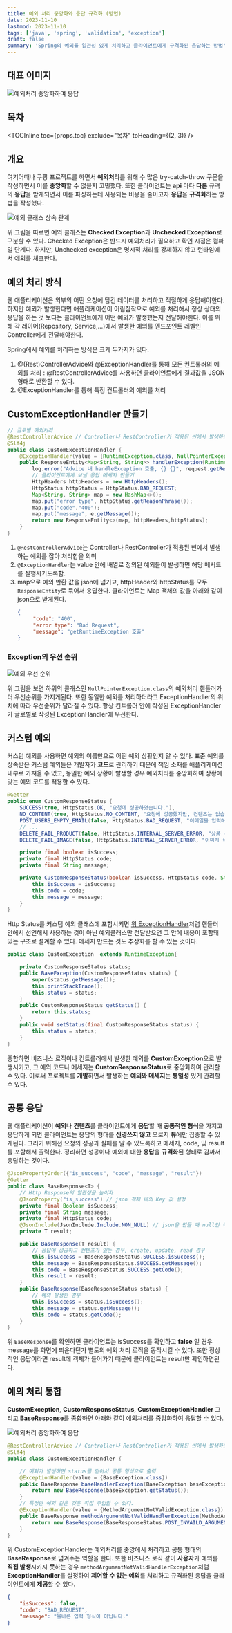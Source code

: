 ```yaml
---
title: 예외 처리 중앙화와 응답 규격화 (방법)
date: 2023-11-10
lastmod: 2023-11-10
tags: ['java', 'spring', 'validation', 'exception']
draft: false
summary: 'Spring의 예외를 일관성 있게 처리하고 클라이언트에게 규격화된 응답하는 방법'
---
```


## 대표 이미지

<img src="/static/images/java/java-exception-response.png" alt="예외처리 중앙화하여 응답" />

## 목차

<TOCInline toc={props.toc} exclude="목차" toHeading={(2, 3)} />

## 개요

여기어때나 쿠팡 프로젝트를 하면서 **예외처리**를 위해 수 많은 try-catch-throw 구문을 작성하면서 이를 **중앙화**할 수 없을지 고민했다.
또한 클라이언트는 **api** 마다 **다른** 규격의 **응답**을 받게되면서 이를 파싱하는데 사용되는 비용을 줄이고자 **응답**을 **규격화**하는 방법을 작성했다.

<img src="/static/images/java/java-exception-extends.png" alt="예외 클래스 상속 관계" />

위 그림을 따르면 예외 클래스는 **Checked Exception**과 **Unchecked Exception**로 구분할 수 있다. Checked Exception은 반드시 예외처리가 필요하고 확인 시점은 컴파일 단계다.
하지만, Unchecked exception은 명시적 처리를 강제하지 않고 런타임에서 예외를 체크한다.

## 예외 처리 방식

웹 애플리케이션은 외부의 어떤 요청에 담긴 데이터를 처리하고 적절하게 응답해야한다. 하지만 예외가 발생한다면 애플리케이션이 어림짐작으로 예외를 처리해서 정상 상태의 응답을 하는 것 보다는
클라이언트에게 어떤 예외가 발생했는지 전달해야한다. 이를 위해 각 레이어(Repository, Service,...)에서 발생한 예외를 엔드포인트 레벨인 Controller에게 전달해야한다.

Spring에서 예외를 처리하는 방식은 크게 두가지가 있다.

1. @(Rest)ControllerAdvice와 @ExceptionHandler를 통해 모든 컨트롤러의 예외를 처리 : @RestControllerAdvice를 사용하면 클라이언트에게 결과값을 JSON 형태로 반환할 수 있다.
2. @ExceptionHandler를 통해 특정 컨트롤러의 예외를 처리

## CustomExceptionHandler 만들기

```java:CustomExceptionHandler.java
// 글로벌 예외처리
@RestControllerAdvice // Controller나 RestController가 적용된 빈에서 발생하는 예외를 잡아 처리
@Slf4j
public class CustomExceptionHandler {
    @ExceptionHandler(value = {RuntimeException.class, NullPointerException.class}) //RuntimeException나 NullPointerException가 발생하는 예외가 발생하면 처리하는 메서드
    public ResponseEntity<Map<String, String>> handlerException(RuntimeException e, HttpServletRequest request){
        log.error("Advice 내 handleException 호출, {} {}", request.getRequestURL(), e.getMessage());
        // 클라이언트에게 보낼 응답 메세지 만들기
        HttpHeaders httpHeaders = new HttpHeaders();
        HttpStatus httpStatus = HttpStatus.BAD_REQUEST;
        Map<String, String> map = new HashMap<>();
        map.put("error type", httpStatus.getReasonPhrase());
        map.put("code","400");
        map.put("message", e.getMessage());
        return new ResponseEntity<>(map, httpHeaders,httpStatus);
    }
}
```

1. `@RestControllerAdvice`는 Controller나 RestController가 적용된 빈에서 발생하는 예외를 잡아 처리함을 의미
2. `@ExceptionHandler`는 value 안에 배열로 정의된 예외들이 발생하면 해당 메서드를 실행시키도록함.
3. map으로 예외 반환 값을 json에 넘기고, httpHeader와 httpStatus를 모두 `ResponseEntity`로 묶어서 응답한다.
   클라이언트는 Map 객체의 값을 아래와 같이 json으로 받게된다.
   ```json:map_response.json
   {
        "code": "400",
        "error type": "Bad Request",
        "message": "getRuntimeException 호출"
   }
   ```

### Exception의 우선 순위

<img src="/static/images/java/java-exception-higher.png" alt="예외 우선 순위" />

위 그림을 보면 하위의 클래스인 `NullPointerException.class`의 예외처리 핸들러가 더 우선순위를 가지게된다.
또한 동일한 예외를 처리하더라고 ExceptionHandler의 위치에 따라 우선순위가 달라질 수 있다. 항상 컨트롤러 안에 작성된 ExceptionHandler가 글로벌로 작성된 ExceptionHandler에 우선한다.

## 커스텀 예외

커스텀 예외를 사용하면 예외의 이름만으로 어떤 예외 상황인지 알 수 있다. 표준 예외를 상속받은 커스텀 예외들은 개발자가 **코드**로 관리하기 때문에
책임 소재를 애플리케이션 내부로 가져올 수 있고, 동일한 예외 상황이 발생할 경우 예외처리를 중앙화하여 상황에 맞는 예외 코드를 적용할 수 있다.

```java:CustomResponseStatus.java
@Getter
public enum CustomResponseStatus {
    SUCCESS(true, HttpStatus.OK, "요청에 성공하였습니다."),
    NO_CONTENT(true, HttpStatus.NO_CONTENT, "요청에 성공했지만, 컨텐츠는 없습니다."),
    POST_USERS_EMPTY_EMAIL(false, HttpStatus.BAD_REQUEST, "이메일을 입력해주세요."),
    // ...
    DELETE_FAIL_PRODUCT(false, HttpStatus.INTERNAL_SERVER_ERROR, "상품 삭제 실패"),
    DELETE_FAIL_IMAGE(false, HttpStatus.INTERNAL_SERVER_ERROR, "이미지 삭제 실패");

    private final boolean isSuccess;
    private final HttpStatus code;
    private final String message;

    private CustomResponseStatus(boolean isSuccess, HttpStatus code, String message) {
        this.isSuccess = isSuccess;
        this.code = code;
        this.message = message;
    }
}
```

Http Status를 커스텀 예외 클래스에 포함시키면 [위 ExceptionHandler](/blog/spring/spring-exception-center#customexceptionhandler-만들기)처럼 핸들러 안에서 선언해서 사용하는 것이 아닌
예외클래스만 전달받으면 그 안에 내용이 포함돼 있는 구조로 설계할 수 있다. 메세지 만드는 것도 추상화를 할 수 있는 것이다.

```java:CustomException.java
public class CustomException  extends RuntimeException{

    private CustomResponseStatus status;
    public BaseException(CustomResponseStatus status) {
        super(status.getMessage());
        this.printStackTrace();
        this.status = status;
    }
    public CustomResponseStatus getStatus() {
        return this.status;
    }
    public void setStatus(final CustomResponseStatus status) {
        this.status = status;
    }
}
```

종합하면 비즈니스 로직이나 컨트롤러에서 발생한 예외를 **CustomException**으로 발생시키고, 그 예외 코드나 메세지는 **CustomResponseStatus**로 중앙화하여 관리할 수 있다.
이로써 프로젝트를 **개발**하면서 발생하는 **예외와 메세지**는 **통일성** 있게 관리할 수 있다.

## 공통 응답

웹 애플리케이션이 **예외**나 **컨텐츠**를 클라이언트에게 **응답**할 때 **공통적인 형식**을 가지고 응답하게 되면 클라이언트는 응답의 형태를 **신경쓰지 않고**
오로지 **뷰**에만 집중할 수 있게된다. 그러기 위해선 요청의 성공과 실패를 알 수 있도록하고 메세지, code, 및 result를 포함해서 출력한다.
정리하면 성공이나 예외에 대한 **응답**을 **규격화**된 형태로 감싸서 응답하는 것이다.

```java:BaseResponse.java
@JsonPropertyOrder({"is_success", "code", "message", "result"})
@Getter
public class BaseResponse<T> {
    // Http Response의 일관성을 높이자
    @JsonProperty("is_success") // json 객체 내의 Key 값 설정
    private final Boolean isSuccess;
    private final String message;
    private final HttpStatus code;
    @JsonInclude(JsonInclude.Include.NON_NULL) // json을 만들 때 null인 객체는 제외한다.
    private T result;

    public BaseResponse(T result) {
        // 응답에 성공하고 컨텐츠가 있는 경우, create, update, read 경우
        this.isSuccess = BaseResponseStatus.SUCCESS.isSuccess();
        this.message = BaseResponseStatus.SUCCESS.getMessage();
        this.code = BaseResponseStatus.SUCCESS.getCode();
        this.result = result;
    }
    public BaseResponse(BaseResponseStatus status) {
        // 예외 발생한 경우
        this.isSuccess = status.isSuccess();
        this.message = status.getMessage();
        this.code = status.getCode();
    }
}
```

위 `BaseResponse`를 확인하면 클라이언트는 isSuccess를 확인하고 **false** 일 경우 message를 화면에 띄운다던가 별도의 예외 처리 로직을 동작시킬 수 있다.
또한 정상적인 응답이라면 result에 객체가 들어가기 때문에 클라이언트는 result만 확인하면된다.

## 예외 처리 통합

**CustomException**, **CustomResponseStatus**, **CustomExceptionHandler** 그리고 **BaseResponse**를 종합하면 아래와 같이 예외처리를 중앙화하여 응답할 수 있다.

<img src="/static/images/java/java-exception-response.png" alt="예외처리 중앙화하여 응답" />

```java:CustomExceptionHandler.java
@RestControllerAdvice // Controller나 RestController가 적용된 빈에서 발생하는 예외를 잡아 처리
@Slf4j
public class CustomExceptionHandler {

    // 예외가 발생하면 status를 받아서 공통 형식으로 출력
    @ExceptionHandler(value = {BaseException.class})
    public BaseResponse baseHandlerException(BaseException baseException){
        return new BaseResponse(baseException.getStatus());
    }
    // 특정한 예외 같은 것은 직접 주입할 수 있다.
    @ExceptionHandler(value = {MethodArgumentNotValidException.class})
    public BaseResponse methodArgumentNotValidHandlerException(MethodArgumentNotValidException m){
        return new BaseResponse(BaseResponseStatus.POST_INVAILD_ARGUMENT);
    }
}
```

위 CustomExceptionHandler는 예외처리를 중앙에서 처리하고 공통 형태의 **BaseResponse**로 넘겨주는 역할을 한다.
또한 비즈니스 로직 같이 **사용자**가 예외를 **직접 발생**시키지 **못**하는 경우 `methodArgumentNotValidHandlerException`처럼
**ExceptionHandler**를 설정하여 **제어할 수 없는 예외**를 처리하고 규격화된 응답을 클라이언트에게 **제공**할 수 있다.

```json:httpResponse.json
{
    "isSuccess": false,
    "code": "BAD_REQUEST",
    "message": "올바른 입력 형식이 아닙니다."
}
```
